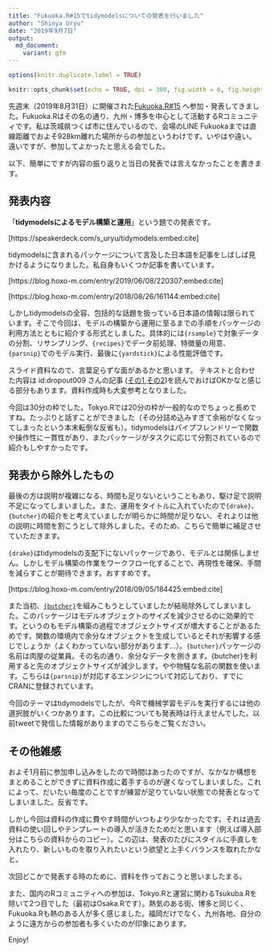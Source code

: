 ```yaml
---
title: "Fukuoka.R#15でtidymodelsについての発表を行いました"
author: "Shinya Uryu"
date: "2019年9月7日"
output: 
  md_document:
    variant: gfm
---
```

```r
options(knitr.duplicate.label = TRUE)
```

```r
knitr::opts_chunk$set(echo = TRUE, dpi = 300, fig.width = 6, fig.height = 5)
```

先週末（2019年8月31日）に開催された[Fukuoka.R#15](https://fukuoka-r.connpass.com/event/139211/) へ参加・発表してきました。Fukuoka.Rはその名の通り、九州・博多を中心として活動するRコミュニティです。私は茨城県つくば市に住んでいるので、会場のLINE Fukuokaまでは直線距離でおよそ928km離れた場所からの参加というわけです。いやはや遠い。遠いですが、参加してよかったと思える会でした。

以下、簡単にですが内容の振り返りと当日の発表では言えなかったことを書きます。

## 発表内容

「**tidymodelsによるモデル構築と運用**」という題での発表です。

[https://speakerdeck.com/s_uryu/tidymodels:embed:cite]

tidymodelsに含まれるパッケージについて言及した日本語を記事をしばしば見かけるようになりました。私自身もいくつか記事を書いています。

[https://blog.hoxo-m.com/entry/2019/06/08/220307:embed:cite]

[https://blog.hoxo-m.com/entry/2018/08/26/161144:embed:cite]


しかしtidymodelsの全容、包括的な話題を扱っている日本語の情報は限られています。そこで今回は、モデルの構築から運用に至るまでの手順をパッケージの利用方法とともに紹介する形式としました。具体的には`{rsample}`で対象データの分割、リサンプリング、`{recipes}`でデータ前処理、特徴量の用意、`{parsnip}`でのモデル実行、最後に`{yardstick}`による性能評価です。

スライド資料なので、言葉足らずな面があるかと思います。
テキストと合わせた内容は id:dropout009 さんの記事 ([その1](https://dropout009.hatenablog.com/entry/2019/01/06/124932),[その2](https://dropout009.hatenablog.com/entry/2019/01/09/214233))を読んでおけばOKかなと感じる部分もあります。資料作成時も大変参考となりました。

今回は30分の枠でした。Tokyo.Rでは20分の枠が一般的なのでちょっと長めですね。たっぷりと話すことができました（その分詰め込みすぎて余裕がなくなってしまったという本末転倒な反省も）。tidymodelsはパイプフレンドリーで関数や操作性に一貫性があり、またパッケージがタスクに応じて分割されているので紹介もしやすかったです。

## 発表から除外したもの

最後の方は説明が複雑になる、時間も足りないということもあり、駆け足で説明不足になってしまいました。また、運用をタイトルに入れていたので`{drake}`、`{butcher}`の紹介をと考えていましたが明らかに時間が足りない、それよりは他の説明に時間を割こうとして除外しました。そのため、こちらで簡単に補足させていただきます。

`{drake}`はtidymodelsの支配下にないパッケージであり、モデルとは関係しません。しかしモデル構築の作業をワークフロー化することで、再現性を確保、手間を減らすことが期待できます。おすすめです。

[https://blog.hoxo-m.com/entry/2018/09/05/184425:embed:cite]



また当初、[`{butcher}`](https://tidymodels.github.io/butcher/)を組みこもうとしていましたが結局除外してしまいました。このパッケージはモデルオブジェクトのサイズを減少させるのに効果的です。というのもモデル構築の過程でオブジェクトサイズが増大することがあるためです。関数の環境内で余分なオブジェクトを生成しているとそれが影響する感じでしょうか（よくわかっていない部分があります…）。`{butcher}`パッケージの名前は肉屋の従業員。その名の通り、余分なデータを捌きます。{butcher}を利用すると先のオブジェクトサイズが減少します。やや物騒な名前の関数を使います。こちらは`{parsnip}`が対応するエンジンについて対応しており、すでにCRANに登録されています。

今回のテーマはtidymodelsでしたが、今Rで機械学習モデルを実行するには他の選択肢がいくつかあります。この比較についても発表時は行えませんでした。以前tweetで発信した情報がありますのでこちらをご覧ください。


## その他雑感

およそ1月前に参加申し込みをしたので時間はあったのですが、なかなか構想をまとめることができずに資料作成に着手するのが遅くなってしまいました。これによって、だいたい毎度のことですが練習が足りていない状態での発表となってしまいました。反省です。

しかし今回は資料の作成に費やす時間がいつもより少なかったです。それは過去資料の使い回しやテンプレートの導入が活きたためだと思います（例えば導入部分はこちらの資料からのコピー）。この辺は、発表のたびにスタイルに手直しを入れたり、新しいものを取り入れたいという欲望と上手くバランスを取れたかなと。

次回どこかで発表する時のために、資料を作っておこうと思いましたまる。

また、国内のRコミュニティへの参加は、Tokyo.Rと運営に関わるTsukuba.Rを除いて2つ目でした（最初はOsaka.Rです）。熱気のある街、博多と同じく、Fukuoka.Rも熱のある人が多く感じました。福岡だけでなく、九州各地、自分のように遠方からの参加者も多くいたのが印象にあります。





Enjoy!

